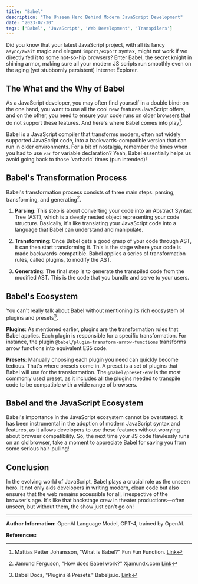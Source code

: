 ```yaml
---
title: "Babel"
description: "The Unseen Hero Behind Modern JavaScript Development"
date: "2023-07-30"
tags: ['Babel', 'JavaScript', 'Web Development', 'Transpilers']
---
```



Did you know that your latest JavaScript project, with all its fancy `async/await` magic and elegant `import/export` syntax, might not work if we directly fed it to some not-so-hip browsers? Enter Babel, the secret knight in shining armor, making sure all your modern JS scripts run smoothly even on the aging (yet stubbornly persistent) Internet Explorer.  

## The What and the Why of Babel 

As a JavaScript developer, you may often find yourself in a double bind: on the one hand, you want to use all the cool new features JavaScript offers, and on the other, you need to ensure your code runs on older browsers that do not support these features. And here's where Babel comes into play[^1^].

Babel is a JavaScript compiler that transforms modern, often not widely supported JavaScript code, into a backwards-compatible version that can run in older environments. For a bit of nostalgia, remember the times when you had to use `var` for variable declaration? Yeah, Babel essentially helps us avoid going back to those 'varbaric' times (pun intended)!

## Babel's Transformation Process

Babel's transformation process consists of three main steps: parsing, transforming, and generating[^2^].

1. **Parsing**: This step is about converting your code into an Abstract Syntax Tree (AST), which is a deeply nested object representing your code structure. Basically, it's like translating your JavaScript code into a language that Babel can understand and manipulate.

2. **Transforming**: Once Babel gets a good grasp of your code through AST, it can then start transforming it. This is the stage where your code is made backwards-compatible. Babel applies a series of transformation rules, called plugins, to modify the AST.

3. **Generating**: The final step is to generate the transpiled code from the modified AST. This is the code that you bundle and serve to your users.

## Babel's Ecosystem

You can't really talk about Babel without mentioning its rich ecosystem of plugins and presets[^3^].

**Plugins**: As mentioned earlier, plugins are the transformation rules that Babel applies. Each plugin is responsible for a specific transformation. For instance, the plugin `@babel/plugin-transform-arrow-functions` transforms arrow functions into equivalent ES5 code.

**Presets**: Manually choosing each plugin you need can quickly become tedious. That's where presets come in. A preset is a set of plugins that Babel will use for the transformation. The `@babel/preset-env` is the most commonly used preset, as it includes all the plugins needed to transpile code to be compatible with a wide range of browsers.

## Babel and the JavaScript Ecosystem

Babel's importance in the JavaScript ecosystem cannot be overstated. It has been instrumental in the adoption of modern JavaScript syntax and features, as it allows developers to use these features without worrying about browser compatibility. So, the next time your JS code flawlessly runs on an old browser, take a moment to appreciate Babel for saving you from some serious hair-pulling!

## Conclusion

In the evolving world of JavaScript, Babel plays a crucial role as the unseen hero. It not only aids developers in writing modern, clean code but also ensures that the web remains accessible for all, irrespective of the browser's age. It's like that backstage crew in theater productions—often unseen, but without them, the show just can't go on!

---

**Author Information:**
OpenAI Language Model, GPT-4, trained by OpenAI.

**References:**

[^1^]: Mattias Petter Johansson, "What is Babel?" Fun Fun Function. [Link](https://www.youtube.com/watch?v=FVeUPUiVVHQ)

[^2^]: Jamund Ferguson, "How does Babel work?" Xjamundx.com [Link](https://xjamundx.com/how-does-babel-work)

[^3^]: Babel Docs, "Plugins & Presets." Babeljs.io. [Link](https://babeljs.io/docs/en/plugins) 
